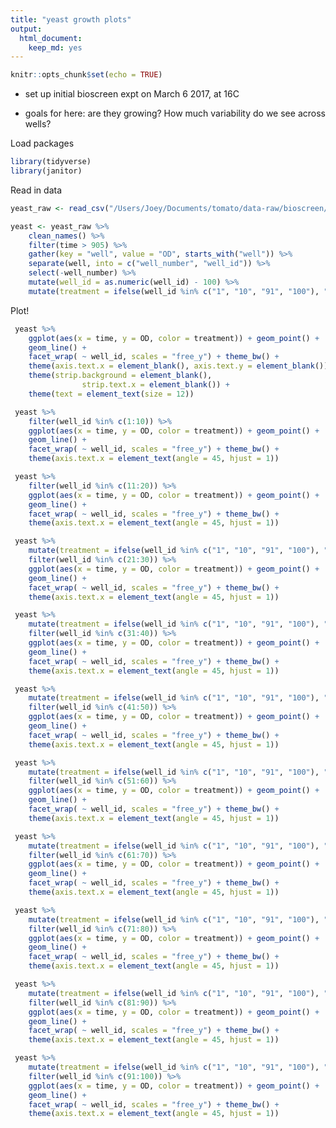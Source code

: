 ```yaml
---
title: "yeast growth plots"
output: 
  html_document: 
    keep_md: yes
---
```


```r
knitr::opts_chunk$set(echo = TRUE)
```

* set up initial bioscreen expt on March 6 2017, at 16C

* goals for here: are they growing? How much variability do we see across wells?


Load packages
```r
library(tidyverse)
library(janitor)
```

Read in data
```r
yeast_raw <- read_csv("/Users/Joey/Documents/tomato/data-raw/bioscreen/16C_test_yeast_march6.csv")

yeast <- yeast_raw %>% 
	clean_names() %>% 
	filter(time > 905) %>%
	gather(key = "well", value = "OD", starts_with("well")) %>% 
	separate(well, into = c("well_number", "well_id")) %>% 
	select(-well_number) %>% 
	mutate(well_id = as.numeric(well_id) - 100) %>% 
	mutate(treatment = ifelse(well_id %in% c("1", "10", "91", "100"), "blank", "yeast"))
```

Plot!

```r
 yeast %>% 
	ggplot(aes(x = time, y = OD, color = treatment)) + geom_point() + 
	geom_line() +
	facet_wrap( ~ well_id, scales = "free_y") + theme_bw() + 
	theme(axis.text.x = element_blank(), axis.text.y = element_blank()) + 
	theme(strip.background = element_blank(),
				strip.text.x = element_blank()) + 
	theme(text = element_text(size = 12))

```

```r
 yeast %>% 
	filter(well_id %in% c(1:10)) %>% 
	ggplot(aes(x = time, y = OD, color = treatment)) + geom_point() + 
	geom_line() +
	facet_wrap( ~ well_id, scales = "free_y") + theme_bw() + 
	theme(axis.text.x = element_text(angle = 45, hjust = 1))

```

```r
 yeast %>% 
	filter(well_id %in% c(11:20)) %>% 
	ggplot(aes(x = time, y = OD, color = treatment)) + geom_point() + 
	geom_line() +
	facet_wrap( ~ well_id, scales = "free_y") + theme_bw() + 
	theme(axis.text.x = element_text(angle = 45, hjust = 1))

```

```r
 yeast %>% 
	mutate(treatment = ifelse(well_id %in% c("1", "10", "91", "100"), "blank", "yeast")) %>%
	filter(well_id %in% c(21:30)) %>% 
	ggplot(aes(x = time, y = OD, color = treatment)) + geom_point() + 
	geom_line() +
	facet_wrap( ~ well_id, scales = "free_y") + theme_bw() + 
	theme(axis.text.x = element_text(angle = 45, hjust = 1))

```

```r
 yeast %>% 
	mutate(treatment = ifelse(well_id %in% c("1", "10", "91", "100"), "blank", "yeast")) %>%
	filter(well_id %in% c(31:40)) %>% 
	ggplot(aes(x = time, y = OD, color = treatment)) + geom_point() + 
	geom_line() +
	facet_wrap( ~ well_id, scales = "free_y") + theme_bw() + 
	theme(axis.text.x = element_text(angle = 45, hjust = 1))

```

```r
 yeast %>% 
	mutate(treatment = ifelse(well_id %in% c("1", "10", "91", "100"), "blank", "yeast")) %>%
	filter(well_id %in% c(41:50)) %>% 
	ggplot(aes(x = time, y = OD, color = treatment)) + geom_point() + 
	geom_line() +
	facet_wrap( ~ well_id, scales = "free_y") + theme_bw() + 
	theme(axis.text.x = element_text(angle = 45, hjust = 1))

```

```r
 yeast %>% 
	mutate(treatment = ifelse(well_id %in% c("1", "10", "91", "100"), "blank", "yeast")) %>%
	filter(well_id %in% c(51:60)) %>% 
	ggplot(aes(x = time, y = OD, color = treatment)) + geom_point() + 
	geom_line() +
	facet_wrap( ~ well_id, scales = "free_y") + theme_bw() + 
	theme(axis.text.x = element_text(angle = 45, hjust = 1))

```

```r
 yeast %>% 
	mutate(treatment = ifelse(well_id %in% c("1", "10", "91", "100"), "blank", "yeast")) %>%
	filter(well_id %in% c(61:70)) %>% 
	ggplot(aes(x = time, y = OD, color = treatment)) + geom_point() + 
	geom_line() +
	facet_wrap( ~ well_id, scales = "free_y") + theme_bw() + 
	theme(axis.text.x = element_text(angle = 45, hjust = 1))

```

```r
 yeast %>% 
	mutate(treatment = ifelse(well_id %in% c("1", "10", "91", "100"), "blank", "yeast")) %>%
	filter(well_id %in% c(71:80)) %>% 
	ggplot(aes(x = time, y = OD, color = treatment)) + geom_point() + 
	geom_line() +
	facet_wrap( ~ well_id, scales = "free_y") + theme_bw() + 
	theme(axis.text.x = element_text(angle = 45, hjust = 1))

```

```r
 yeast %>% 
	mutate(treatment = ifelse(well_id %in% c("1", "10", "91", "100"), "blank", "yeast")) %>%
	filter(well_id %in% c(81:90)) %>% 
	ggplot(aes(x = time, y = OD, color = treatment)) + geom_point() + 
	geom_line() +
	facet_wrap( ~ well_id, scales = "free_y") + theme_bw() + 
	theme(axis.text.x = element_text(angle = 45, hjust = 1))

```

```r
 yeast %>% 
	mutate(treatment = ifelse(well_id %in% c("1", "10", "91", "100"), "blank", "yeast")) %>%
	filter(well_id %in% c(91:100)) %>% 
	ggplot(aes(x = time, y = OD, color = treatment)) + geom_point() + 
	geom_line() +
	facet_wrap( ~ well_id, scales = "free_y") + theme_bw() + 
	theme(axis.text.x = element_text(angle = 45, hjust = 1))

```